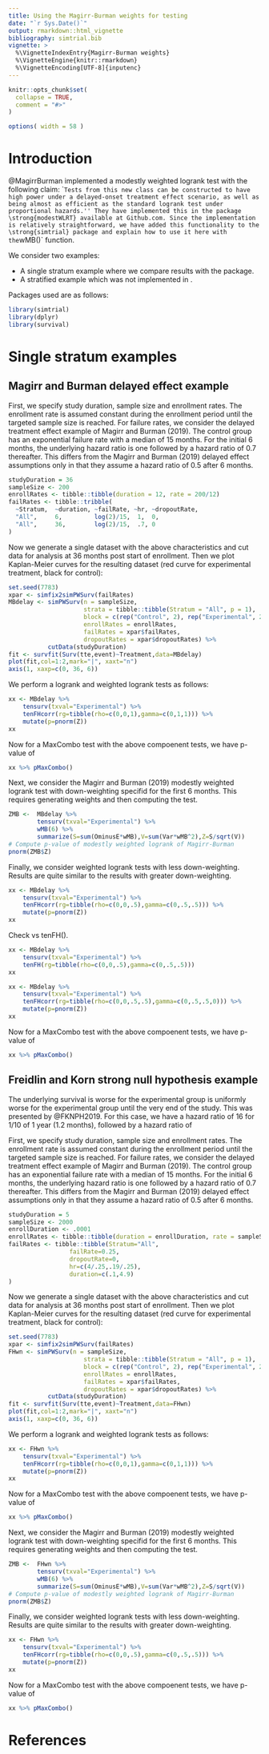 ```yaml
---
title: Using the Magirr-Burman weights for testing
date: "`r Sys.Date()`"
output: rmarkdown::html_vignette
bibliography: simtrial.bib
vignette: >
  %\VignetteIndexEntry{Magirr-Burman weights}
  %\VignetteEngine{knitr::rmarkdown} 
  %\VignetteEncoding[UTF-8]{inputenc}
---
```


```r
knitr::opts_chunk$set(
  collapse = TRUE,
  comment = "#>"
)

options( width = 58 )

```

# Introduction

@MagirrBurman implemented a modestly weighted logrank test with the following claim: ``Tests from this new class can be constructed to have high power under a delayed-onset treatment effect scenario, as well as being almost as efficient as the standard logrank test under proportional hazards.''
They have implemented this in the package \strong{modestWLRT} available at Github.com.
Since the implementation is relatively straightforward, we have added this functionality to the \strong{simtrial} package and explain how to use it here with the `wMB()` function.

We consider two examples:


- A single stratum example where we compare results with the \strong{modestWLRT} package.
- A stratified example which was not implemented in \strong{modestWLRT}.


Packages used are as follows:

```r
library(simtrial)
library(dplyr)
library(survival)
```



# Single stratum examples

## Magirr and Burman delayed effect example

First, we specify study duration, sample size and enrollment rates. The enrollment rate is assumed constant during the enrollment period until the targeted sample size is reached.
For failure rates, we consider the delayed treatment effect example of Magirr and Burman (2019).
The control group has an exponential failure rate with a median of 15 months. 
For the initial 6 months, the underlying hazard ratio is one followed by a hazard ratio of 0.7 thereafter.
This differs from the Magirr and Burman (2019) delayed effect assumptions only in that they assume a hazard ratio of 0.5 after 6 months.


```r
studyDuration = 36
sampleSize <- 200
enrollRates <- tibble::tibble(duration = 12, rate = 200/12)
failRates <- tibble::tribble(
  ~Stratum,  ~duration, ~failRate, ~hr, ~dropoutRate,
  "All",     6,         log(2)/15,  1,  0,
  "All",     36,        log(2)/15,  .7, 0
)
```

Now we generate a single dataset with the above characteristics and cut data for analysis at 36 months post start of enrollment.
Then we plot Kaplan-Meier curves for the resulting dataset (red curve for experimental treatment, black for control):

```r
set.seed(7783)
xpar <- simfix2simPWSurv(failRates)
MBdelay <- simPWSurv(n = sampleSize, 
                     strata = tibble::tibble(Stratum = "All", p = 1),
                     block = c(rep("Control", 2), rep("Experimental", 2)),
                     enrollRates = enrollRates,
                     failRates = xpar$failRates, 
                     dropoutRates = xpar$dropoutRates) %>% 
           cutData(studyDuration)
fit <- survfit(Surv(tte,event)~Treatment,data=MBdelay)
plot(fit,col=1:2,mark="|", xaxt="n")
axis(1, xaxp=c(0, 36, 6))
```

We perform a logrank and weighted logrank tests as follows:

```r
xx <- MBdelay %>% 
    tensurv(txval="Experimental") %>%
    tenFHcorr(rg=tibble(rho=c(0,0,1),gamma=c(0,1,1))) %>%
    mutate(p=pnorm(Z))
xx
```

Now for a MaxCombo test with the above compoenent tests, we have  p-value of

```r
xx %>% pMaxCombo()
```

Next, we consider the Magirr and Burman (2019) modestly weighted logrank test with down-weighting specifid for the first 6 months.
This requires generating weights and then computing the test.

```r
ZMB <-  MBdelay %>% 
        tensurv(txval="Experimental") %>% 
        wMB(6) %>% 
        summarize(S=sum(OminusE*wMB),V=sum(Var*wMB^2),Z=S/sqrt(V))
# Compute p-value of modestly weighted logrank of Magirr-Burman
pnorm(ZMB$Z)
```

Finally, we consider weighted logrank tests with less down-weighting.
Results are quite similar to the results with greater down-weighting.

```r
xx <- MBdelay %>% 
    tensurv(txval="Experimental") %>%
    tenFHcorr(rg=tibble(rho=c(0,0,.5),gamma=c(0,.5,.5))) %>%
    mutate(p=pnorm(Z))
xx
```

Check vs tenFH().

```r
xx <- MBdelay %>% 
    tensurv(txval="Experimental") %>%
    tenFH(rg=tibble(rho=c(0,0,.5),gamma=c(0,.5,.5))) 
xx
```

```r
xx <- MBdelay %>% 
    tensurv(txval="Experimental") %>%
    tenFHcorr(rg=tibble(rho=c(0,0,.5,.5),gamma=c(0,.5,.5,0))) %>%
    mutate(p=pnorm(Z))
xx
```


Now for a MaxCombo test with the above compoenent tests, we have  p-value of

```r
xx %>% pMaxCombo()
```

## Freidlin and Korn strong null hypothesis example

The underlying survival is worse for the experimental group is uniformly worse for the experimental group until the very end of the study.
This was presented by @FKNPH2019. For this case, we have a hazard ratio of 16 for 1/10 of 1 year (1.2 months), followed by a hazard ratio of 

First, we specify study duration, sample size and enrollment rates. The enrollment rate is assumed constant during the enrollment period until the targeted sample size is reached.
For failure rates, we consider the delayed treatment effect example of Magirr and Burman (2019).
The control group has an exponential failure rate with a median of 15 months. 
For the initial 6 months, the underlying hazard ratio is one followed by a hazard ratio of 0.7 thereafter.
This differs from the Magirr and Burman (2019) delayed effect assumptions only in that they assume a hazard ratio of 0.5 after 6 months.

```r
studyDuration = 5
sampleSize <- 2000
enrollDuration <- .0001
enrollRates <- tibble::tibble(duration = enrollDuration, rate = sampleSize/enrollDuration)
failRates <- tibble::tibble(Stratum="All",
                 failRate=0.25,
                 dropoutRate=0,
                 hr=c(4/.25,.19/.25),
                 duration=c(.1,4.9)
)
```

Now we generate a single dataset with the above characteristics and cut data for analysis at 36 months post start of enrollment.
Then we plot Kaplan-Meier curves for the resulting dataset (red curve for experimental treatment, black for control):

```r
set.seed(7783)
xpar <- simfix2simPWSurv(failRates)
FHwn <- simPWSurv(n = sampleSize, 
                     strata = tibble::tibble(Stratum = "All", p = 1),
                     block = c(rep("Control", 2), rep("Experimental", 2)),
                     enrollRates = enrollRates,
                     failRates = xpar$failRates, 
                     dropoutRates = xpar$dropoutRates) %>% 
           cutData(studyDuration)
fit <- survfit(Surv(tte,event)~Treatment,data=FHwn)
plot(fit,col=1:2,mark="|", xaxt="n")
axis(1, xaxp=c(0, 36, 6))
```

We perform a logrank and weighted logrank tests as follows:

```r
xx <- FHwn %>% 
    tensurv(txval="Experimental") %>%
    tenFHcorr(rg=tibble(rho=c(0,0,1),gamma=c(0,1,1))) %>%
    mutate(p=pnorm(Z))
xx
```

Now for a MaxCombo test with the above compoenent tests, we have  p-value of

```r
xx %>% pMaxCombo()
```

Next, we consider the Magirr and Burman (2019) modestly weighted logrank test with down-weighting specifid for the first 6 months.
This requires generating weights and then computing the test.

```r
ZMB <-  FHwn %>% 
        tensurv(txval="Experimental") %>% 
        wMB(6) %>% 
        summarize(S=sum(OminusE*wMB),V=sum(Var*wMB^2),Z=S/sqrt(V))
# Compute p-value of modestly weighted logrank of Magirr-Burman
pnorm(ZMB$Z)
```

Finally, we consider weighted logrank tests with less down-weighting.
Results are quite similar to the results with greater down-weighting.

```r
xx <- FHwn %>% 
    tensurv(txval="Experimental") %>%
    tenFHcorr(rg=tibble(rho=c(0,0,.5),gamma=c(0,.5,.5))) %>%
    mutate(p=pnorm(Z))
xx
```

Now for a MaxCombo test with the above compoenent tests, we have  p-value of

```r
xx %>% pMaxCombo()
```



# References
